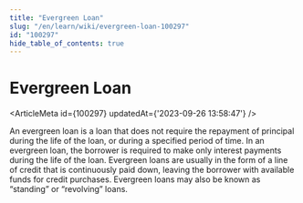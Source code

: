```yaml
---
title: "Evergreen Loan"
slug: "/en/learn/wiki/evergreen-loan-100297"
id: "100297"
hide_table_of_contents: true
---
```



# Evergreen Loan

<ArticleMeta id={100297} updatedAt={'2023-09-26 13:58:47'} />
<div className='border-solid border-b border-t-0 my-4 border-[var(--ifm-color-gray-300)]' />

An evergreen loan is a loan that does not require the repayment of principal during the life of the loan, or during a specified period of time. In an evergreen loan, the borrower is required to make only interest payments during the life of the loan. Evergreen loans are usually in the form of a line of credit that is continuously paid down, leaving the borrower with available funds for credit purchases. Evergreen loans may also be known as “standing” or “revolving” loans.
